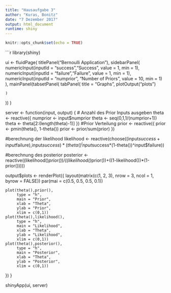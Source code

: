 ```yaml
---
title: "Hausaufgabe 3"
author: "Kuras, Bonitz"
date: "7 Dezember 2017"
output: html_document
runtime: shiny
---
```


```r
knitr::opts_chunk$set(echo = TRUE)
```





```r
library(shiny)

ui <- fluidPage(
  titlePanel("Bernoulli Application"),
  sidebarPanel(
      numericInput(inputId = "success","Success",
               value = 1,
               min = 1),
      numericInput(inputId = "failure","Failure",
               value = 1,
               min = 1),
      numericInput(inputId = "numprior", "Number of Priors",
                   value = 10,
                   min = 1)
  ),
 mainPanel(tabsetPanel(
  tabPanel(
      title = "Graphs",
      plotOutput("plots")
     
    )
  ))
)

server <- function(input, output) {
# Anzahl des Prior Inputs ausgeben
  theta <- reactive({
    numprior <- input$numprior
    theta <- seq(0,1,1/(numprior+1))
    theta <- theta[2:(length(theta)-1)]
    })
#Prior Verteilung
  prior <- reactive({
      prior <- pmin(theta(), 1-theta())
      prior <- prior/sum(prior)
    })
  
#berechnung der likelihood
  likelihood <- reactive(choose((input$success+input$failure),input$success)*(theta()^input$success*(1-theta())^input$failure))
 
#berechnung des posterior
  posterior <- reactive((likelihood()*prior())/((likelihood()*prior())+((1-likelihood())*(1-prior())))) 
 
  
  output$plots <- renderPlot({
    layout(matrix(c(1, 2, 3), nrow = 3, ncol = 1, byrow = FALSE))
    par(mai = c(0.5, 0.5, 0.5, 0.1))
    
    plot(theta(),prior(),
         type = "h",
         main = "Prior",
         xlab = "Theta",
         ylab = "Prior",
         xlim = c(0,1))
    plot(theta(),likelihood(),
         type = "h",
         main = "Likelihood",
         xlab = "Theta",
         ylab = "Likelihood",
         xlim = c(0,1))
    plot(theta(),posterior(),
         type = "h",
         main = "Posterior",
         xlab = "Theta",
         ylab = "Posterior",
         xlim = c(0,1))
    

})
}

shinyApp(ui, server)